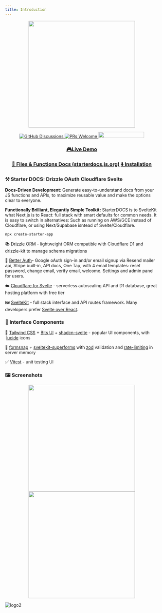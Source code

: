 ```yaml
---
title: Introduction
---
```

<p align="center">
    <img width="350px" src="https://i.imgur.com/PE4kQWy.png" />
</p>
<p align="center">
    <a href="https://github.com/vtempest/Svelte-Starter-DOCS/discussions">
        <img alt="GitHub Discussions"
            src="https://img.shields.io/github/discussions/vtempest/Svelte-Starter-DOCS" />
    </a>
    <a href="http://makeapullrequest.com">
        <img src="https://img.shields.io/badge/PRs-welcome-brightgreen.svg" alt="PRs Welcome" />
    </a>
    <a href="https://codespaces.new/vtempest/Svelte-Starter-DOCS">
        <img src="https://github.com/codespaces/badge.svg" width="150" height="20" />
    </a>
</p>
<h3 align="center">
    <a href="https://starterdocs.vtempest.workers.dev">🎮Live Demo</a>
</h3>
<h3 align="center">
    <a href="https://starterdocs.js.org">📑 Files & Functions Docs (starterdocs.js.org)</a>
    <a href="https://starterdocs.js.org/docs/guides/starter-docs#%EF%B8%8F-installation">⬇️ Installation</a>
    
</h3>

### ⚒️ Starter DOCS: Drizzle OAuth Cloudflare Svelte

**Docs-Driven Development**: Generate easy-to-understand docs from your JS functions and APIs, to maximize reusable value and make the options clear to everyone.

**Functionally Brilliant, Elegantly Simple Toolkit:** StarterDOCS is to SvelteKit what Next.js is to React: full stack with smart defaults for common needs. It is 
easy to switch in alternatives: Such as running on AWS/GCE instead of Cloudflare, or using Next/Supabase isntead of Svelte/Cloudflare.


```bash
npx create-starter-app
```

📚 [Drizzle ORM](https://orm.drizzle.team/kit-docs/quick) - lightweight ORM compatible with Cloudflare D1 and drizzle-kit to manage schema migrations

👤 [Better Auth](https://www.better-auth.com/docs/introduction)- Google oAuth sign-in and/or email signup via Resend mailer api, Stripe built-in, API docs, One Tap, with 4 email templates: reset password, change email, verify email, welcome. Settings and admin panel for users.

☁️ [Cloudflare for Svelte](https://developers.cloudflare.com/pages/framework-guides/deploy-a-svelte-site/) - serverless autoscaling API and D1 database, great hosting platform with free tier

🖼️ [SvelteKit](https://svelte.dev/docs/kit/introduction) \- full stack interface and API routes framework. Many developers prefer [Svelte over React](https://shakuro.com/blog/svelte-vs-react).

### 🧩 Interface Components

🎨 [Tailwind CSS](https://github.com/tailwindlabs/tailwindcss) + [Bits UI](https://github.com/huntabyte/bits-ui) + [shadcn-svelte](https://github.com/huntabyte/shadcn-svelte) - popular UI components, with  [lucide](https://github.com/lucide-icons/lucide) icons


📝 [formsnap](https://github.com/svecosystem/formsnap) + [sveltekit-superforms](https://github.com/ciscoheat/sveltekit-superforms) with [zod](https://github.com/colinhacks/zod) validation and [rate-limiting](https://github.com/ciscoheat/sveltekit-rate-limiter) in server memory

✅ [Vitest](https://vitest.dev/guide/ui) - unit testing UI

### 🖼️ Screenshots
<p align="center">
    <img width="350px" src="https://i.imgur.com/jIaL6yP.png" /><img width="350px" src="https://i.imgur.com/NlkjlWI.png" />
</p>

![logo2](https://i.imgur.com/jehI6lv.png)

